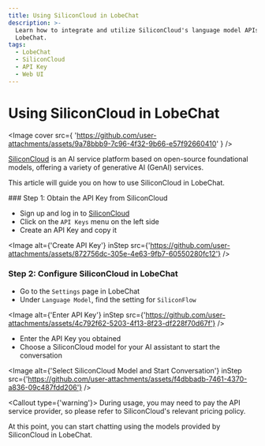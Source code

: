 ```yaml
---
title: Using SiliconCloud in LobeChat
description: >-
  Learn how to integrate and utilize SiliconCloud's language model APIs in
  LobeChat.
tags:
  - LobeChat
  - SiliconCloud
  - API Key
  - Web UI
---
```


# Using SiliconCloud in LobeChat

<Image
  cover
  src={
'https://github.com/user-attachments/assets/9a78bbb9-7c96-4f32-9b66-e57f92660410'
}
/>

[SiliconCloud](https://siliconflow.cn/) is an AI service platform based on open-source foundational models, offering a variety of generative AI (GenAI) services.

This article will guide you on how to use SiliconCloud in LobeChat.

<Steps>
  ### Step 1: Obtain the API Key from SiliconCloud

  - Sign up and log in to [SiliconCloud](https://cloud.siliconflow.cn/account/ak)
  - Click on the `API Keys` menu on the left side
  - Create an API Key and copy it

  <Image alt={'Create API Key'} inStep src={'https://github.com/user-attachments/assets/872756dc-305e-4e63-9fb7-60550280fc12'} />

  ### Step 2: Configure SiliconCloud in LobeChat

  - Go to the `Settings` page in LobeChat
  - Under `Language Model`, find the setting for `SiliconFlow`

  <Image alt={'Enter API Key'} inStep src={'https://github.com/user-attachments/assets/4c792f62-5203-4f13-8f23-df228f70d67f'} />

  - Enter the API Key you obtained
  - Choose a SiliconCloud model for your AI assistant to start the conversation

  <Image alt={'Select SiliconCloud Model and Start Conversation'} inStep src={'https://github.com/user-attachments/assets/f4dbbadb-7461-4370-a836-09c487fdd206'} />

  <Callout type={'warning'}>
    During usage, you may need to pay the API service provider, so please refer to SiliconCloud's relevant pricing policy.
  </Callout>
</Steps>

At this point, you can start chatting using the models provided by SiliconCloud in LobeChat.
